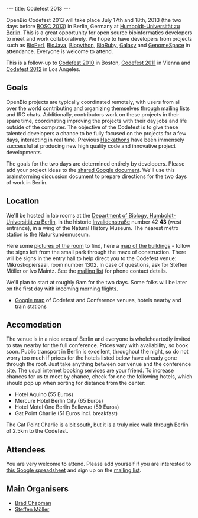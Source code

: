 ---
title: Codefest 2013
---

OpenBio Codefest 2013 will take place July 17th and 18th, 2013 (the two days before [[BOSC 2013]]) in Berlin, Germany at 
[http://www.hu-berlin.de/?set_language=en&cl=en Humboldt-Universität zu Berlin]. This is a great opportunity for open source bioinformatics developers to meet and work collaboratively. We hope to have developers from projects such as [http://bioperl.org BioPerl], [http://www.biojava.org BioJava], [http://biopython.org Biopython], [http://www.bioruby.org BioRuby], [http://wiki.g2.bx.psu.edu/ Galaxy] and [http://www.genomespace.org GenomeSpace] in attendance. Everyone is welcome to attend.

This is a follow-up to [[Codefest 2010]] in Boston, [[Codefest 2011]] in Vienna and [[Codefest 2012]] in Los Angeles.

== Goals ==

OpenBio projects are typically coordinated remotely, with users from all over the world contributing and organizing themselves through mailing lists and IRC chats. Additionally, contributors work on these projects in their spare time, coordinating improving the projects with their day jobs and life outside of the computer.
The objective of the Codefest is to give these talented developers a chance to be fully focused on the projects for a few days, interacting in real time. Previous [http://www.open-bio.org/wiki/Hackathon Hackathons] have been immensely successful at producing new high quality code and innovative project developments.

The goals for the two days are determined entirely by developers. Please add your project ideas to the [https://docs.google.com/document/d/1xbS7ZkjipXct00eOfR7-IL_Ti6QzAsjFvcJtopMeT2g/edit?usp=sharing shared Google document]. We'll use this brainstorming discussion document to prepare directions for the two days of work in Berlin.

== Location ==

We'll be hosted in lab rooms at the [http://www.biologie.hu-berlin.de/ Department of Biology, Humboldt-Universität zu Berlin], in the historic [https://en.wikipedia.org/wiki/Invalidenstra%C3%9Fe Invalidenstraße] number <strike>42</strike> '''43''' (west entrance), in a wing of the Natural History Museum. The nearest metro station is the Naturkundemuseum.

Here some [http://jaguar.biologie.hu-berlin.de/~ivo/ISMB/30Plaetze_alt/ pictures of the room] to find, here a [http://www3.hu-berlin.de/gis/rc13/layout-new.php?q=Z006 map of the buildings] - follow the signs left from the small park through the maze of construction. There will be signs in the entry hall to help direct you to the Codefest venue: Mikroskopiersaal, room number 1302. In case of questions, ask for Steffen Möller or Ivo Maintz. See the [https://groups.google.com/forum/?fromgroups#!forum/openbio-codefest-2013 mailing list] for phone contact details.

We'll plan to start at roughly 9am for the two days. Some folks will be later on the first day with incoming morning flights.

* [http://goo.gl/maps/ognVO Google map] of Codefest and Conference venues, hotels nearby and train stations

== Accomodation ==

The venue is in a nice area of Berlin and everyone is wholeheartedly invited to stay nearby for the full conference. Prices vary with availability, so book soon. Public transport in Berlin is excellent, throughout the night, so do not worry too much if prices for the hotels listed below have already gone through the roof. Just take anything between our venue and the conference site. The usual internet booking services are your friend. To increase chances for us to meet by chance, check for one the following hotels, which should pop up when sorting for distance from the center:

* Hotel Aquino (55 Euros)
* Mercure Hotel Berlin City (65 Euros)
* Hotel Motel One Berlin Bellevue (59 Euros)
* Gat Point Charlie (51 Euros incl. breakfast)

The Gat Point Charlie is a bit south, but it is a truly nice walk through Berlin of 2.5km to the Codefest.

== Attendees ==

You are very welcome to attend. Please add yourself if you are interested to [https://docs.google.com/spreadsheet/ccc?key=0Agxg-o4ZmoZ4dEQyOFhrLUt4YVBXX0xxWjRyYTBRb2c this Google spreadsheet] and sign up on the [https://groups.google.com/forum/?fromgroups#!forum/openbio-codefest-2013 mailing list].

== Main Organisers ==

* [http://bcbio.wordpress.com/ Brad Chapman]
* [http://www.derma.uni-luebeck.de/ Steffen Möller]